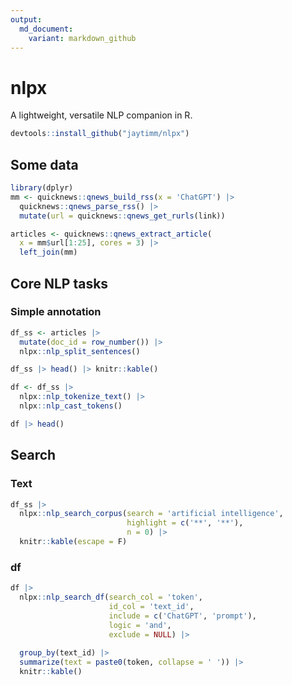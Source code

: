 ```yaml
---
output:
  md_document:
    variant: markdown_github
---
```


# nlpx

A lightweight, versatile NLP companion in R.

```r
devtools::install_github("jaytimm/nlpx")
```


## Some data

```r
library(dplyr)
mm <- quicknews::qnews_build_rss(x = 'ChatGPT') |>
  quicknews::qnews_parse_rss() |>
  mutate(url = quicknews::qnews_get_rurls(link))

articles <- quicknews::qnews_extract_article(
  x = mm$url[1:25], cores = 3) |>
  left_join(mm)
```



## Core NLP tasks

### Simple annotation

```r
df_ss <- articles |>
  mutate(doc_id = row_number()) |>
  nlpx::nlp_split_sentences() 

df_ss |> head() |> knitr::kable()
```


```r
df <- df_ss |>
  nlpx::nlp_tokenize_text() |>
  nlpx::nlp_cast_tokens()

df |> head()
```


## Search

### Text

```r
df_ss |>
  nlpx::nlp_search_corpus(search = 'artificial intelligence', 
                          highlight = c('**', '**'),
                          n = 0) |>
  knitr::kable(escape = F)
```


### df

```r
df |>
  nlpx::nlp_search_df(search_col = 'token', 
                      id_col = 'text_id',
                      include = c('ChatGPT', 'prompt'),
                      logic = 'and',
                      exclude = NULL) |>
  
  group_by(text_id) |>
  summarize(text = paste0(token, collapse = ' ')) |>
  knitr::kable()
```



